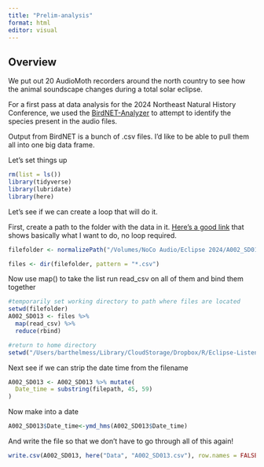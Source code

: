 ```yaml
---
title: "Prelim-analysis"
format: html
editor: visual
---
```


## Overview
We put out 20 AudioMoth recorders around the north country to see how the animal 
soundscape changes during a total solar eclipse.

For a first pass at data analysis for the 2024 Northeast Natural History Conference,
we used the [BirdNET-Analyzer](https://github.com/kahst/BirdNET-Analyzer) to attempt to identify the species present in the audio files.

Output from BirdNET is a bunch of .csv files. I'd like to be able to pull them all into one big data frame.

Let's set things up

```r
rm(list = ls())
library(tidyverse)
library(lubridate)
library(here)
```

Let's see if we can create a loop that will do it.

First, create a path to the folder with the data in it. [Here's a good link](http://jenrichmond.rbind.io/post/where-is-here/) that shows basically what I want to do, no loop required.

```r
filefolder <- normalizePath("/Volumes/NoCo Audio/Eclipse 2024/A002_SD013/NENHC output") #file path to folder with BirdNET output

files <- dir(filefolder, pattern = "*.csv")

```

Now use map() to take the list run read_csv on all of them and bind them together

```r
#temporarily set working directory to path where files are located
setwd(filefolder)
A002_SD013 <- files %>%  
  map(read_csv) %>% 
  reduce(rbind)

#return to home directory
setwd("/Users/barthelmess/Library/CloudStorage/Dropbox/R/Eclipse-Listening-Project")
```
Next see if we can strip the date time from the filename

```r
A002_SD013 <- A002_SD013 %>% mutate(
  Date_time = substring(filepath, 45, 59)
)
```
Now make into a date
```r
A002_SD013$Date_time<-ymd_hms(A002_SD013$Date_time)
```

And write the file so that we don't have to go through all of this again!

```r
write.csv(A002_SD013, here("Data", "A002_SD013.csv"), row.names = FALSE)
```



